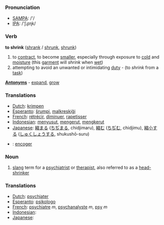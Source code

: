=== Pronunciation ===
*[[w:SAMPA|SAMPA]]: /'/
*[[w:IPA|IPA]]: /'ʃɻɪɳk/

=== Verb ===

'''to shrink''' ([[shrank]] / [[shrunk]], [[shrunk]])

#to [[contract]], to become [[smaller]], especially through exposure to [[cold]] and [[moisture]] (this [[garment]] will ''shrink'' when [[wet]])
#attempting to avoid an unwanted or intimidating [[duty]] - (to ''shrink'' from a [[task]])

'''[[Antonym]]s''' - [[expand]], [[grow]]

=== Translations ===
*[[Dutch]]: [[krimpen]]
*[[Esperanto]]: [[ŝrumpi]], [[malkreskiĝi]]
*[[French]]: [[rétrécir]], [[diminuer]], [[rapetisser]]
*[[Indonesian]]: [[susut|menyusut]], [[kerut|mengerut]], [[kerut|mengkerut]]
*[[Japanese]]: [[縮まる]] ([[ちぢまる]], chidjimaru), [[縮む]] ([[ちぢむ]], chidjimu), [[縮小]]する ([[しゅくしょう]]する, shukushō-suru)
*{{es}}: [[:es:encoger|encoger]]

=== Noun ===

#[[slang]] term for a [[psychiatrist]] or [[therapist]], also referred to as a [[head-shrinker]]

=== Translations ===
*[[Dutch]]: [[psychiater]]
*[[Esperanto]]: [[psikologo]]
*[[French]]: [[psychiatre]] ''m'', [[psychanalyste]] ''m'', [[psy]] ''m''
*[[Indonesian]]: [[]]
*[[Japanese]]: [[]]